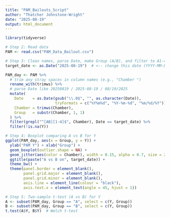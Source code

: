 ```yaml
---
title: "PAM_Bailouts_Script"
author: "Thatcher Johnstone-Wright"
date: "2025-08-19"
output: html_document
---
```


```r
library(tidyverse)

# Step 2: Read data
PAM <- read.csv("PAM_Data_Bailout.csv")

# Step 3: Clean names, parse Date, make Group (A/B), and filter to A1-4/B1-4
target_date <- as.Date("2025-08-19")  # <-- change this date (YYYY-MM-DD)

PAM_day <- PAM %>%
  # trim any stray spaces in column names (e.g., "Chamber ")
  rename_with(trimws) %>%
  # parse Date like 20250819 / 2025-08-19 / 08/19/2025
  mutate(
    Date    = as.Date(gsub("\\.0$", "", as.character(Date)),
                      tryFormats = c("%Y%m%d", "%Y-%m-%d", "%m/%d/%Y")),
    Chamber = trimws(Chamber),
    Group   = substr(Chamber, 1, 1)
  ) %>%
  filter(grepl("^[AB][1-4]$", Chamber), Date == target_date) %>%
  filter(!is.na(Y))

# Step 4: Boxplot comparing A vs B for Y
ggplot(PAM_day, aes(x = Group, y = Y)) +
  ylab("PAM Y") + xlab("Group") +
  geom_boxplot(outlier.shape = NA) +
  geom_jitter(aes(color = Chamber), width = 0.15, alpha = 0.7, size = 2) +
  ggtitle(paste("A vs B on", target_date)) +
  theme_bw() +
  theme(panel.border = element_blank(),
        panel.grid.major = element_blank(),
        panel.grid.minor = element_blank(),
        axis.line = element_line(colour = "black"),
        axis.text.x = element_text(angle = 45, hjust = 1))

# Step 5: Two-sample t-test (A vs B) for Y
A <- subset(PAM_day, Group == "A", select = c(Y, Group))
B <- subset(PAM_day, Group == "B", select = c(Y, Group))
t.test(A$Y, B$Y)  # Welch t-test


```

